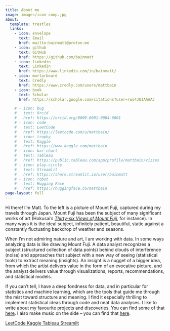 ```yaml
---
title: About me
image: images/icon-comp.jpg
about:
  template: trestles
  links:
    - icon: envelope
      text: Email
      href: mailto:bainmatt@proton.me
    - icon: github
      text: GitHub
      href: https://github.com/bainmatt
    - icon: linkedin
      text: LinkedIn
      href: https://www.linkedin.com/in/bainmatt/
    - icon: mortarboard
      text: Credly
      href: https://www.credly.com/users/mattbain
    - icon: book
      text: Scholar
      href: https://scholar.google.com/citations?user=rwo4JUIAAAAJ

    # - icon: bug
    #   text: Orcid
    #   href: https://orcid.org/0009-0001-0084-6001
    # - icon: code
    #   text: LeetCode
    #   href: https://leetcode.com/u/mattbain/
    # - icon: trophy
    #   text: Kaggle
    #   href: https://www.kaggle.com/mattbain
    # - icon: bar-chart
    #   text: Tableau
    #   href: https://public.tableau.com/app/profile/mattbain/vizzes
    # - icon: play-circle
    #   text: Streamlit
    #   href: https://share.streamlit.io/user/bainmatt
    # - icon: robot
    #   text: Hugging Face
    #   href: https://huggingface.co/mattbain
page-layout: full
---
```


Hi there! I'm Matt. To the left is a picture of Mount Fuji, captured
during my travels through Japan. Mount Fuji has been the subject of many
significant works of art (Hokusai's [*Thirty-six Views of Mount
Fuji*](https://en.wikipedia.org/wiki/Thirty-six_Views_of_Mount_Fuji),
for instance). In many ways it is the ideal subject, infinitely patient,
beautiful, static against a constantly fluctuating backdrop of weather
and seasons.

When I'm not admiring nature and art, I am working
with data. In some ways analyzing data is like drawing Mount Fuji. A
data analyst recognizes a subject (structured collection of data points)
behind clouds of interference (noise) and approaches that subject with a
new way of seeing (statistical tools) to extract meaning (insights). An
insight is a nugget of a bigger idea, from which the artist delivers
value in the form of an evocative picture, and the analyst delivers
value through visualizations, reports, recommendations, and statistical
models.

If you can't tell, I have a deep fondness for data, and
in particular for statistics and machine learning, which are the tools
that guide me through the mist toward structure and meaning. I find it
especially thrilling to implement statistical ideas through code and
neat data analyses. I like to write about my favourite projects and
discoveries. You can find some of that [here](posts.html). I also make
music on the side -- you can find that [here](music.html).

::: button-group
<a href="https://leetcode.com/u/mattbain/" class="btn-custom"><i class="bi bi-code"></i> LeetCode </a>
<a href="https://www.kaggle.com/mattbain" class="btn-custom"><i class="bi bi-trophy"></i> Kaggle </a>
<a href="https://public.tableau.com/app/profile/mattbain/vizzes" class="btn-custom"><i class="bi bi-bar-chart"></i> Tableau </a>
<a href="https://share.streamlit.io/user/bainmatt" class="btn-custom"><i class="bi bi-play-circle"></i> Streamlit </a>
<!-- <a href="https://huggingface.co/mattbain" class="btn-custom"><i class="bi bi-robot"></i> Hugging Face </a> -->
:::
